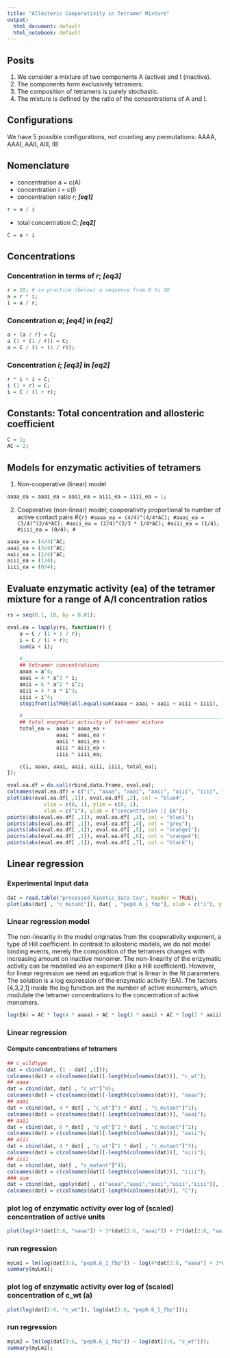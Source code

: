 ```yaml
---
title: "Allosteric Cooperativity in Tetramer Mixture"
output:
  html_document: default
  html_notebook: default
---
```


## Posits
1. We consider a mixture of two components A (active) and I (inactive).
2. The components form exclusively tetramers.
3. The composition of tetramers is purely stochastic.
4. The mixture is defined by the ratio of the concentrations of A and I.


## Configurations
We have 5 possible configurations, not counting any permutations:
AAAA, AAAI, AAII, AIII, IIII


## Nomenclature
* concentration a = c(A)
* concentration i = c(I)
* concentration ratio *r*; ***[eq1]***
```r
r = a / i
```
* total concentration *C*; ***[eq2]***
```r
C = a + i
```


## Concentrations
### Concentration in terms of *r*; ***[eq3]***
```r
r = 10; # in practice (below) a sequence from 0 to 10
a = r * i;
i = a / r;
```

### Concentration *a*; ***[eq4]*** in ***[eq2]***
```r
a + (a / r) = C;
a (1 + (1 / r)) = C;
a = C / (1 + (1 / r));
```

### Concentration *i*; ***[eq3]*** in ***[eq2]***
```r
r * i + i = C;
i (1 + r) = C;
i = C / (1 + r);
```


## Constants: Total concentration and allosteric coefficient
```r
C = 1;
AC = 2;
```


## Models for enzymatic activities of tetramers
1. Non-cooperative (linear) model
```r
aaaa_ea = aaai_ea = aaii_ea = aiii_ea = iiii_ea = 1;
```

2. Cooperative (non-linear) model; cooperativity proportional to number of active contact pairs
#```{r}
#aaaa_ea = (4/4)^(4/4*AC);
#aaai_ea = (3/4)^(2/4*AC);
#aaii_ea = (2/4)^(2/3 * 1/4*AC);
#aiii_ea = (1/4);
#iiii_ea = (0/4);
#```

```r
aaaa_ea = (4/4)^AC;
aaai_ea = (3/4)^AC;
aaii_ea = (2/4)^AC;
aiii_ea = (1/4);
iiii_ea = (0/4);
```


## Evaluate enzymatic activity (ea) of the tetramer mixture for a range of A/I concentration ratios
```r
rs = seq(0.1, 10, by = 0.01);

eval.ea = lapply(rs, function(r) {
    a = C / (1 + 1 / r);
    i = C / (1 + r);
    sum(a + i);

    #_______________________________________________________________________________
    ## tetramer concentrations
    aaaa = a^4;
    aaai = 4 * a^3 * i;
    aaii = 6 * a^2 * i^2;
    aiii = 4 * a * i^3;
    iiii = i^4;
    stopifnot(isTRUE(all.equal(sum(aaaa + aaai + aaii + aiii + iiii), 1)));

    #_______________________________________________________________________________
    ## total enzymatic activity of tetramer mixture
    total_ea =  aaaa * aaaa_ea +
                aaai * aaai_ea +
                aaii * aaii_ea +
                aiii * aiii_ea +
                iiii * iiii_ea;

    c(i, aaaa, aaai, aaii, aiii, iiii, total_ea);
});

eval.ea.df = do.call(rbind.data.frame, eval.ea);
colnames(eval.ea.df) = c("i", "aaaa", "aaai", "aaii", "aiii", "iiii", "total_ea");
plot(abs(eval.ea.df[ ,1]), eval.ea.df[ ,2], col = "blue4",
            xlim = c(0, 1), ylim = c(0, 1),
            xlab = c("i"), ylab = ("concentration || EA"));
points(abs(eval.ea.df[ ,1]), eval.ea.df[ ,3], col = "blue1");
points(abs(eval.ea.df[ ,1]), eval.ea.df[ ,4], col = "grey");
points(abs(eval.ea.df[ ,1]), eval.ea.df[ ,5], col = "orange1");
points(abs(eval.ea.df[ ,1]), eval.ea.df[ ,6], col = "orange4");
points(abs(eval.ea.df[ ,1]), eval.ea.df[ ,7], col = "black");
```


## Linear regression
### Experimental Input data
```r
dat = read.table("processed_kinetic_data.tsv", header = TRUE);
plot(abs(dat[ , "c_mutant"]), dat[ , "pep0.6_1_fbp"], xlab = c("i"), ylab = c("enzymatic activity"));
```

### Linear regression model
The non-linearity in the model originates from the cooperativity exponent, a type of Hill coefficient.
In contrast to allosteric models, we do not model binding events, merely the composition of the tetramers changes
with increasing amount on inactive monomer. The non-linearity of the enzymatic activity can be modelled via an exponent
(like a Hill coefficient).
However, for linear regression we need an equation that is linear in the fit parameters.
The solution is a log expression of the enzymatic activity (EA).
The factors [4,3,2,1] inside the log function are the number of active monomers, which modulate the tetramer concentrations
to the concentration of active monomers.
```r
log(EA) = AC * log(4 * aaaa) + AC * log(3 * aaai) + AC * log(2 * aaii) + AC * log(1 * aiii);
```

### Linear regression
#### Compute concentrations of tetramers
```r
## c_wildtype
dat = cbind(dat, (1 - dat[ ,1]));
colnames(dat) = c(colnames(dat)[-length(colnames(dat))], "c_wt");
## aaaa
dat = cbind(dat, dat[ , "c_wt"]^4);
colnames(dat) = c(colnames(dat)[-length(colnames(dat))], "aaaa");
## aaai
dat = cbind(dat, 4 * dat[ , "c_wt"]^3 * dat[ , "c_mutant"]^1);
colnames(dat) = c(colnames(dat)[-length(colnames(dat))], "aaai");
## aaii
dat = cbind(dat, 6 * dat[ , "c_wt"]^2 * dat[ , "c_mutant"]^2);
colnames(dat) = c(colnames(dat)[-length(colnames(dat))], "aaii");
## aiii
dat = cbind(dat, 4 * dat[ , "c_wt"]^1 * dat[ , "c_mutant"]^3);
colnames(dat) = c(colnames(dat)[-length(colnames(dat))], "aiii");
## iiii
dat = cbind(dat, dat[ , "c_mutant"]^4);
colnames(dat) = c(colnames(dat)[-length(colnames(dat))], "iiii");
### sum
dat = cbind(dat, apply(dat[ , c("aaaa","aaai","aaii","aiii","iiii")], 1, sum));
colnames(dat) = c(colnames(dat)[-length(colnames(dat))], "C");
```

### plot log of enzymatic activity over log of (scaled) concentration of active units
```r
plot(log(4*(dat[2:6, "aaaa"]) + 3*(dat[2:6, "aaai"]) + 2*(dat[2:6, "aaii"]) + (dat[2:6, "aiii"])), log(dat[2:6, "pep0.6_1_fbp"]));
```

### run regression
```r
myLm1 = lm(log(dat[3:6, "pep0.6_1_fbp"]) ~ log(4*dat[3:6, "aaaa"] + 3*dat[3:6, "aaai"] + 2*dat[3:6, "aaii"] + dat[3:6, "aiii"]));
summary(myLm1);
```

### plot log of enzymatic activity over log of (scaled) concentration of c_wt (a)
```r
plot(log(dat[2:6, "c_wt"]), log(dat[2:6, "pep0.6_1_fbp"]));
```


### run regression
```r
myLm2 = lm(log(dat[3:6, "pep0.6_1_fbp"]) ~ log(dat[3:6, "c_wt"]));
summary(myLm2);
```


